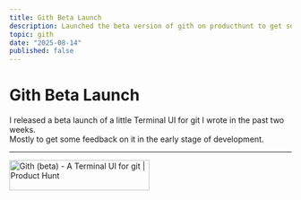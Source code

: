 ```yaml
---
title: Gith Beta Launch
description: Launched the beta version of gith on producthunt to get some early feedback
topic: gith
date: "2025-08-14"
published: false
---
```


# Gith Beta Launch

I released a beta launch of a little Terminal UI for git I wrote in the past two weeks.  
Mostly to get some feedback on it in the early stage of development.

---

<a href="https://www.producthunt.com/products/gith?embed=true&utm_source=badge-featured&utm_medium=badge&utm_source=badge-gith&#0045;beta" target="_blank">
    <img src="https://api.producthunt.com/widgets/embed-image/v1/featured.svg?post_id=1004160&theme=neutral&t=1755083014406" alt="Gith&#0032;&#0040;beta&#0041; - A&#0032;Terminal&#0032;UI&#0032;for&#0032;git | Product Hunt" style={{width: "250px", height: "54px"}} width="250" height="54" />
</a>